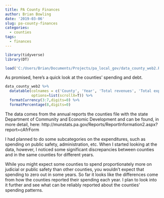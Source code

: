 ```yaml
---
title: PA County Finances
author: Brian Bowling
date: '2019-03-06'
slug: pa-county-finances
categories:
  - counties
tags:
  - finances
---
```



```r

library(tidyverse)
library(DT)

load('C:/Users/Brian/Documents/Projects/pa_local_gov/data_county_web2.RData')

```

As promised, here's a quick look at the counties' spending and debt.

```r

data_county_web2 %>% 
  datatable(colnames = c('County', 'Year', 'Total revenues', 'Total expenditures', 'Surplus/Deficit', 'End of year balance', 'Total debt', 'Debt/Revenue ratio'),
            options=list(scrollX=T)) %>% 
  formatCurrency(3:7,digits=0) %>% 
  formatPercentage(8,digits=0)

```

The data comes from the annual reports the counties file with the state Department of Community and Economic Development and can be found, in more detail, here: http://munstats.pa.gov/Reports/ReportInformation2.aspx?report=cAfrForm

I had planned to do some subcategories on the expenditures, such as spending on public safety, administration, etc. When I started looking at the data, however, I noticed some significant discrepancies between counties and in the same counties for different years.

While you might expect some counties to spend proportionately more on judicial or public safety than other counties, you wouldn't expect that spending to zero out in some years. So far it looks like the differences come from how the counties reported their spending each year. I plan to look into it further and see what can be reliably reported about the counties' spending patterns.


